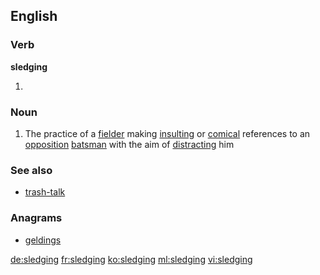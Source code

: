 ==English==

===Verb===
'''sledging'''

# {{present participle of|sledge}}

===Noun===
{{wikipedia|sledging (cricket)}}
{{en-noun|-}}

# {{cricket}} The practice of a [[fielder]] making [[insulting]] or [[comical]] references to an [[opposition]] [[batsman]] with the aim of [[distract]]ing him

===See also===
* [[trash-talk]]

===Anagrams===
* [[geldings#English|geldings]]

[[de:sledging]]
[[fr:sledging]]
[[ko:sledging]]
[[ml:sledging]]
[[vi:sledging]]